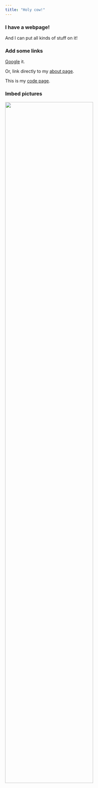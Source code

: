 ```yaml
---
title: "Holy cow!"
---
```


### I have a webpage!

And I can put all kinds of stuff on it!

### Add some links

[Google](https://www.google.com) it.

Or, link directly to my [about page](about.html).

This is my [code page](code.html).

### Imbed pictures

<img src = "images/att.jpg" style = "width:75%">
